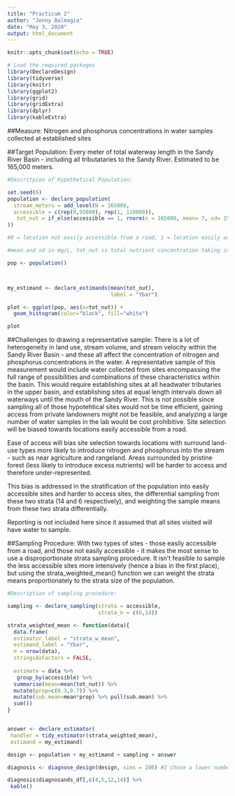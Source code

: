 ```yaml
---
title: "Practicum 2"
author: "Jenny Balmagia"
date: "May 3, 2020"
output: html_document
---
```


```r
knitr::opts_chunk$set(echo = TRUE)
```

```r
# Load the required packages
library(DeclareDesign)
library(tidyverse)
library(knitr)
library(ggplot2)
library(grid)
library(gridExtra)
library(dplyr)
library(kableExtra)
```

##Measure:
Nitrogen and phosphorus concentrations in water samples collected at established sites

##Target Population: 
Every meter of total waterway length in the Sandy River Basin - including all tributataries to the Sandy River. Estimated to be 165,000 meters. 

```r
#Descritpion of Hypothetical Population: 

set.seed(6)
population <- declare_population(
  stream_meters = add_level(N = 165000,
  accessible = c(rep(0,55000), rep(1, 110000)), 
   tot_nut = if_else(accessible == 1, rnorm(n = 165000, mean= 7, sd= 15), rnorm(n = 165000, mean= 3, sd = 4))
))

#0 = location not easily accessible from a road, 1 = location easily accessible from a road

#mean and sd in mg/L, tot_nut is total nutrient concentration taking into account nitrogen and phosophorus

pop <- population()



my_estimand <- declare_estimands(mean(tot_nut),
                                 label = "Ybar")

plot <- ggplot(pop, aes(x=tot_nut)) + 
  geom_histogram(color="black", fill="white")

plot


```


##Challenges to drawing a representative sample: 
There is a lot of heterogeneity in land use, stream volume, and stream velocity within the Sandy River Basin - and these all affect the concentration of nitrogen and phosphorus concentrations in the water. A representative sample of this measurement would include water collected from sites encompassing the full range of possibilities and combinations of these characteristics within the basin. This would require establishing sites at all headwater tributaries in the upper basin, and establishing sites at equal length intervals down all waterways until the mouth of the Sandy River. This is not possible since sampling all of those hypotehtical sites would not be time efficient, gaining access from private landowners might not be feasible, and analyzing a large number of water samples in the lab would be cost prohibitive. Site selection will be biased towards locations easily accessible from a road.

Ease of access will bias site selection towards locations with surround land-use types more likely to introduce nitrogen and phosphorus into the stream - such as near agriculture and rangeland. Areas surrounded by pristine forest (less likely to introduce excess nutrients) will be harder to access and therefore under-represented. 

This bias is addressed in the stratification of the population into easily accessible sites and harder to access sites, the differential sampling from these two strata (14 and 6 respectively), and weighting the sample means from these two strata differentially. 

Reporting is not included here since it assumed that all sites visited will have water to sample. 



##Sampling Procedure: 
With two types of sites - those easily accessible from a road, and those not easily accessible - it makes the most sense to use a disproportionate strata sampling procedure. It isn't feasible to sample the less accessible sites more intensively (hence a bias in the first place), but using the strata_weighted_mean() function we can weight the strata means proportionately to the strata size of the population. 

```r
#Description of sampling procedure: 

sampling <- declare_sampling(strata = accessible,
                             strata_n = c(6,14))

strata_weighted_mean <- function(data){
  data.frame( 
  estimator_label = "strata_w_mean",
  estimand_label = "Ybar",
  n = nrow(data),
  stringsAsFactors = FALSE,
 
  estimate = data %>% 
   group_by(accessible) %>% 
  summarise(mean=mean(tot_nut)) %>%
  mutate(prop=c(0.3,0.7)) %>%
  mutate(sub.mean=mean*prop) %>% pull(sub.mean) %>% 
  sum())
} 


answer <- declare_estimator(
 handler = tidy_estimator(strata_weighted_mean),
 estimand = my_estimand)

design <- population + my_estimand + sampling + answer

diagnosis <- diagnose_design(design, sims = 200) #I chose a lower number of simulations because it is sampling from a population of 165,000. Wanted to choose a number smaller than 1,000 so it ran faster, but large enough it could capture most of the variation. 

diagnosis$diagnosands_df[,c(4,5,12,14)] %>%
 kable()
```
